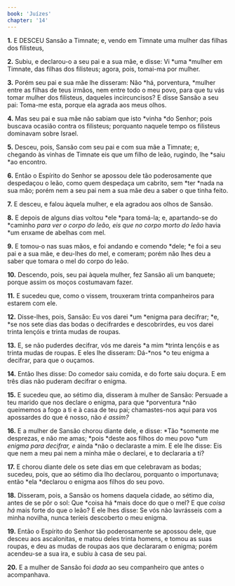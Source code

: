 ```yaml
---
book: 'Juízes'
chapter: '14'
---
```


**1.** E DESCEU Sansão a Timnate; e, vendo em Timnate uma mulher das filhas dos filisteus,

**2.** Subiu, e declarou-o a seu pai e a sua mãe, e disse: Vi *uma *mulher em Timnate, das filhas dos filisteus; agora, pois, tomai-ma por mulher.

**3.** Porém seu pai e sua mãe lhe disseram: Não *há, porventura, *mulher entre as filhas de teus irmãos, nem entre todo o meu povo, para que tu vás tomar mulher dos filisteus, daqueles incircuncisos? E disse Sansão a seu pai: Toma-me esta, porque ela agrada aos meus olhos.

**4.** Mas seu pai e sua mãe não sabiam que isto *vinha *do Senhor; pois buscava ocasião contra os filisteus; porquanto naquele tempo os filisteus dominavam sobre Israel.

**5.** Desceu, pois, Sansão com seu pai e com sua mãe a Timnate; e, chegando às vinhas de Timnate eis que um filho de leão, rugindo, lhe *saiu *ao encontro.

**6.** Então o Espírito do Senhor se apossou dele tão poderosamente que despedaçou o leão, como quem despedaça um cabrito, sem *ter *nada na sua mão; porém nem a seu pai nem a sua mãe deu a saber o que tinha feito.

**7.** E desceu, e falou àquela mulher, e ela agradou aos olhos de Sansão.

**8.** E depois de alguns dias voltou *ele *para tomá-la; e, apartando-se do *caminho *para ver o corpo do leão, eis que no corpo morto do leão* havia *um enxame de abelhas com mel.

**9.** E tomou-o nas suas mãos, e foi andando e comendo *dele; *e foi a seu pai e a sua mãe, e deu-lhes do mel, e comeram; porém não lhes deu a saber que tomara o mel do corpo do leão.

**10.** Descendo, pois, seu pai àquela mulher, fez Sansão ali um banquete; porque assim os moços costumavam fazer.

**11.** E sucedeu que, como o vissem, trouxeram trinta companheiros para estarem com ele.

**12.** Disse-lhes, pois, Sansão: Eu vos darei *um *enigma para decifrar; *e, *se nos sete dias das bodas o decifrardes e descobrirdes, eu vos darei trinta lençóis e trinta mudas de roupas.

**13.** E, se não puderdes decifrar, vós me dareis *a mim *trinta lençóis e as trinta mudas de roupas. E eles lhe disseram: Dá-*nos *o teu enigma a decifrar, para que o ouçamos.

**14.** Então lhes disse: Do comedor saiu comida, e do forte saiu doçura. E em três dias não puderam decifrar o enigma.

**15.** E sucedeu que, ao sétimo dia, disseram à mulher de Sansão: Persuade a teu marido que nos declare o enigma, para que *porventura *não queimemos a fogo a ti e à casa de teu pai; chamastes-nos aqui para vos apossardes do que é nosso, não *é assim?*

**16.** E a mulher de Sansão chorou diante dele, e disse: *Tão *somente me desprezas, e não me amas; *pois *deste aos filhos do meu povo *um *enigma para decifrar, e* ainda *não o declaraste a mim. E ele lhe disse: Eis que nem a meu pai nem a minha mãe o declarei, e to declararia a ti?

**17.** E chorou diante dele os sete dias em que celebravam as bodas; sucedeu, pois, que ao sétimo dia lho declarou, porquanto o importunava; então *ela *declarou o enigma aos filhos do seu povo.

**18.** Disseram, pois, a Sansão os homens daquela cidade, ao sétimo dia, antes de se pôr o sol: Que *coisa há *mais doce do que o mel? E que *coisa há* mais forte do que o leão? E ele lhes disse: Se vós não lavrásseis com a minha novilha, nunca teríeis descoberto o meu enigma.

**19.** Então o Espírito do Senhor tão poderosamente se apossou dele, que desceu aos ascalonitas, e matou deles trinta homens, e tomou as suas roupas, e deu as mudas de roupas aos que declararam o enigma; porém acendeu-se a sua ira, e subiu à casa de seu pai.

**20.** E a mulher de Sansão foi *dada* ao seu companheiro que antes o acompanhava.